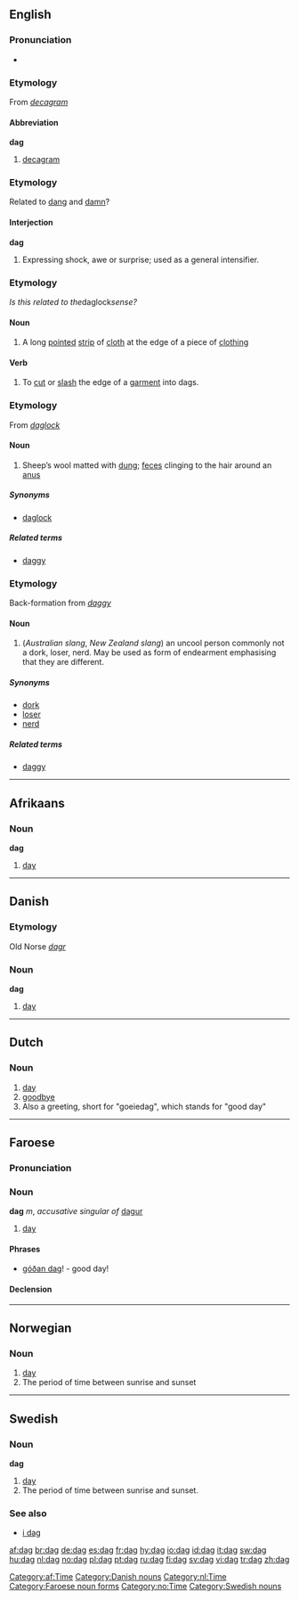 {{see|Dag}}
==English==
{{rfv}}
===Pronunciation===
*{{IPA|/dæɡ/}}
*:{{rhymes|æɡ}}

===Etymology===
From ''[[decagram]]''

====Abbreviation====
'''dag'''

# [[decagram]]

===Etymology===
Related to [[dang]] and [[damn]]?

====Interjection====
'''dag'''

# {{context|US|colloquial}} Expressing shock, awe or surprise; used as a general intensifier.

===Etymology===
''Is this related to the ''daglock'' sense?''

====Noun====
{{en-noun}}

# A long [[point]]ed [[strip]] of [[cloth]] at the edge of a piece of [[clothing]]

====Verb====
{{en-verb|dag|g|ed}}

# {{transitive}} To [[cut]] or [[slash]] the edge of a [[garment]] into dags.

===Etymology===
From ''[[daglock]]''

====Noun====
{{en-noun}}

# Sheep’s wool matted with [[dung]]; [[feces]] clinging to the hair around an [[anus]]

=====Synonyms=====
*[[daglock]]

=====Related terms=====
*[[daggy]]

===Etymology===
Back-formation from ''[[daggy]]''

====Noun====
{{en-noun}}

# (''Australian slang'', ''New Zealand slang'') an uncool person commonly not a dork, loser, nerd. May be used as form of endearment emphasising that they are different.

=====Synonyms=====
*[[dork]]
*[[loser]]
*[[nerd]]

=====Related terms=====
*[[daggy]]

----

==Afrikaans==

===Noun===
'''dag'''

# [[day]]

[[Category:af:Time]]

----

==Danish==

===Etymology===
Old Norse ''[[dagr]]''

===Noun===
'''dag'''

# [[day]]

[[Category:Danish nouns]]

----

==Dutch==

===Noun===
{{nl-noun|g1=m|g2=f|pl=dagen|dim1=daagje|dim2=dagje}}

# [[day]]
# [[goodbye]]
# Also a greeting, short for "goeiedag", which stands for "good day"
[[Category:nl:Time]]

----

==Faroese==
===Pronunciation===
{{IPA|dɛaː}}
===Noun===
'''dag''' ''m'', ''accusative singular of'' [[dagur]]

# [[day]]

====Phrases====
*[[góðan dag]]! - good day!

====Declension====
{{fo-decl-noun-m42|d|a|g|e|ø}}

[[Category:Faroese noun forms]]
----

==Norwegian==
[[Category:no:Time]]

===Noun===
{{no-noun-m1|dag}}

# [[day]]
# The period of time between sunrise and sunset

----

==Swedish==
{{sv-noun|gender=Common|dag|dagen|dagar|dagarna|dags|dagens|dagars|dagarnas}}

===Noun===
'''dag'''

# [[day]]
# The period of time between sunrise and sunset.

===See also===
*[[i dag]]

[[Category:Swedish nouns]]

[[af:dag]]
[[br:dag]]
[[de:dag]]
[[es:dag]]
[[fr:dag]]
[[hy:dag]]
[[io:dag]]
[[id:dag]]
[[it:dag]]
[[sw:dag]]
[[hu:dag]]
[[nl:dag]]
[[no:dag]]
[[pl:dag]]
[[pt:dag]]
[[ru:dag]]
[[fi:dag]]
[[sv:dag]]
[[vi:dag]]
[[tr:dag]]
[[zh:dag]]